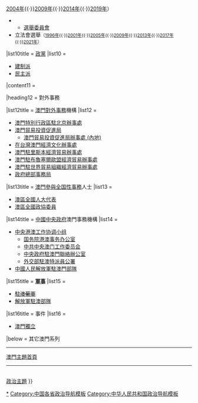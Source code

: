 {{sidebar with collapsible lists
|name = 澳門政治
|bodystyle = padding:0; border-spacing:0; border-color:#005743; width:230px;

|image = [[File:Macau Politics&Government.png|230px]]
|imagestyle = background:#005743; padding: 0;
|above = [[澳門政治|{{yellow|'''澳門政治'''}}]]<span style="color:white;">系列條目</span>
|abovestyle = background: #005743; padding: 5px 0;border-top:none;border-color: #005743; font-size: 1.1em;
|navbarstyle = padding-right: 5px;
|headingstyle = padding: 4px;
|liststyle = text-align: left;
|contentstyle = text-align: left; padding: 2px 7px;

|heading1 = 政府

|list1title = 憲制文件
|list1 =
* <s>《[[王室制誥]]》</s>
**<s>《[[華務檢察官署章程]]》</s>
**<s>《[[澳門華人風俗習慣法典]]》</s>
* <s>《[[葡萄牙共和國憲法]]》</s>
* <s>《[[澳門組織章程]]》</s>
*《[[中葡聯合聲明]]》
*《[[中華人民共和國憲法]]》
*《[[澳門特別行政區基本法]]》

|list2title = [[澳門特別行政區行政長官|行政長官]]：[[賀一誠]]
|list2 =
*[[澳門特別行政區行政長官辦公室|行政長官辦公室]]
*[[澳門特別行政區行政會|行政會]]（[[澳門行政會委員列表|委員]]）

|list3title = [[澳門特別行政區政府|政府]] [[澳門特別行政區政府部門|部門]]
|list3 =
*政府總部（[[澳門特別行政區政府總部|所在地]]）
*[[澳門政治委任制度|政治任命官員]]
*[[澳門特別行政區主要官員|主要官員]]
*[[澳門公務員|公務員]]

|list4title = [[澳門立法會|立法會]]（[[澳門立法會#第5屆立法會|現屆]]）
|list4 =
*直接選舉
*[[間接選舉議席|間接選舉]]
*[[澳門官委議員制度|行政長官委任]]
*[[澳門立法會主席|立法會主席]]

|list5title = [[澳門特別行政區司法機關|司法機構]]
|list5 =
*[[澳門司法制度]]
**[[澳門法例]]

|list6title = 獨立法定機構
|list6 =
*[[廉政公署 (澳門)|廉政公署]]
*[[審計署 (澳門)|審計署]]
參見：[[澳門公營機構]]

|list7title = 地方行政
|list7 = 
參見：[[澳門行政區劃]]
*<s>[[澳門市政廳]]</s>
*<s>[[海島市政廳]]</s>
*<s>[[臨時澳門市政局]]</s>
*<s>[[臨時海島市政局]]</s>
*<s>[[民政總署 (澳門)|民政總署]]</s>
*[[市政署 (澳門)|市政署]]

|list8title = 榮譽制度
|list8 = *[[澳門勳章、獎章和獎狀制度|勳章、獎章和獎狀制度]]
*[[澳門特別行政區排名表|排名表]]

|heading9 = 政治

|list9title = [[澳門選舉制度|選舉]]
|list9 =
*行政長官選舉<small>（[[1999年澳門特別行政區行政長官選舉|1999年]]{{·}}[[2004年澳門特別行政區行政長官選舉|2004年]]{{·}}[[2009年澳門特別行政區行政長官選舉|2009年]]{{·}}[[2014年澳門特別行政區行政長官選舉|2014年]]{{·}}[[2019年澳門特別行政區行政長官選舉|2019年]]）</small>
**[[選舉委員會 (澳門)|選舉委員會]]
*立法會選舉<small>（[[1996年澳門立法会選舉|1996年]]{{·}}[[2001年澳門立法会選舉|2001年]]{{·}}[[2005年澳門立法会選舉|2005年]]{{·}}[[2009年澳門立法会選舉|2009年]]{{·}}[[2013年澳門立法会選舉|2013年]]{{·}}[[2017年澳門立法会選舉|2017年]]{{·}}[[2021年澳門立法会選舉|2021年]]）</small>

|list10title = [[澳門政黨|政黨]]
|list10 =
*[[建制派 (澳門)|建制派]]
*[[民主派 (澳門)|民主派]]

|content11 = {{flat list|*[[澳門政治制度改革|政治制度改革]]}}

|heading12 = 對外事務

|list12title = [[澳門對外事務]]機構
|list12 =
*[[澳門特別行政區駐北京辦事處]]
*[[澳門貿易投資促進局]]
**[[澳門貿易投資促進局辦事處 (內地)]]
*[[在台灣澳門經濟文化辦事處]]
*[[澳門駐里斯本經濟貿易辦事處]]
*[[澳門駐布魯塞爾歐盟經濟貿易辦事處]]
*[[澳門駐世界貿易組織經濟貿易辦事處]]
*[[政府總部事務局]]

|list13title = [[中國大陸與澳門關係|澳門參與全国性事務]]人士
|list13 =
*[[澳门特别行政区全国人民代表大会代表|澳區全國人大代表]]
*[[中國人民政治協商會議全國委員會澳門地區委員|澳區全國政協委員]]

|list14title = [[中華人民共和國政府#中央政府|中國中央政府]]澳門事務機構
|list14 =
*[[中央港澳工作协调小组]]
**[[国务院港澳事务办公室]]
**[[中共中央澳门工作委员会]]
**[[中央人民政府駐澳門特別行政區聯絡辦公室|中央政府駐澳門聯絡辦公室]]
**[[中华人民共和国外交部驻澳门特别行政区特派员公署|外交部駐澳特派員公署]]
*[[中國人民解放軍駐澳門部隊]]

|list15title = [[澳門軍事|'''軍事''']]
|list15 =
*<s>[[駐澳葡軍]]</s>
*[[中國人民解放軍駐澳門部隊|解放軍駐澳部隊]]


|list16title = 事件
|list16 =
*[[澳門獨立]]

|below = 其它澳門系列{{flat list|*[[澳門文化|文化]]
*[[澳門人口|人口]]
*[[澳門教育|教育]]
*[[澳門經濟|經濟]]
*[[澳門地理|地理]]
*[[澳門歷史|歷史]]
*[[澳門政治|政治]]
*[[澳門政府|政府]]}}<hr>[[Portal:澳門|澳門主題首頁]]<hr>{{nobold|[[:Category:各國政治|其它國家]] · [[:commons:Atlas of Macau|图集]]}}<br>[[Portal:政治|政治主題]]
}}<noinclude>


[[Category:澳門政治|*]]
[[Category:澳门政治模板| ]]
[[Category:中国各省政治导航模板]]
[[Category:中华人民共和国政治导航模板]]
</noinclude>